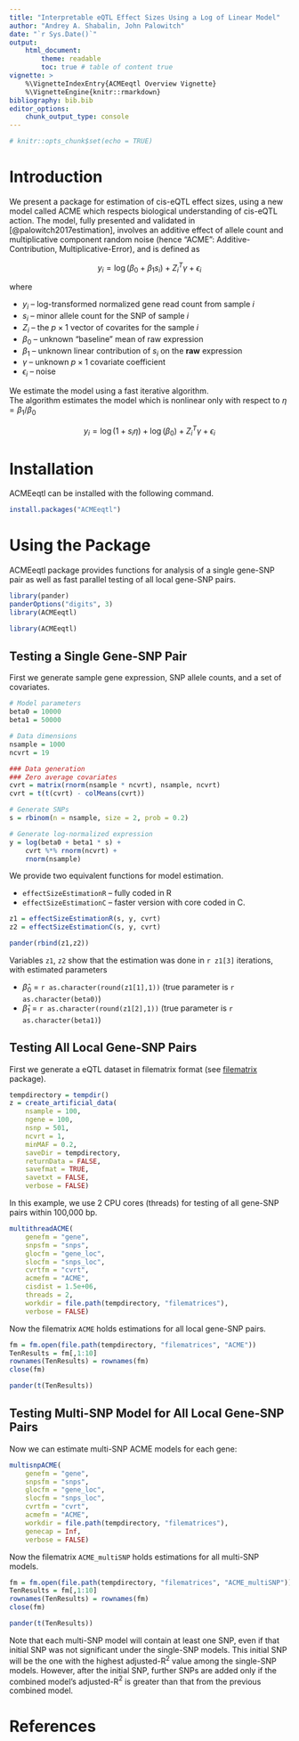 ```yaml
---
title: "Interpretable eQTL Effect Sizes Using a Log of Linear Model"
author: "Andrey A. Shabalin, John Palowitch"
date: "`r Sys.Date()`"
output:
    html_document:
        theme: readable
        toc: true # table of content true
vignette: >
    %\VignetteIndexEntry{ACMEeqtl Overview Vignette}
    %\VignetteEngine{knitr::rmarkdown}	
bibliography: bib.bib
editor_options:
    chunk_output_type: console
---
```


```r
# knitr::opts_chunk$set(echo = TRUE)
```

# Introduction

We present a package for estimation of cis-eQTL effect sizes,
using a new model called ACME
which respects biological understanding of cis-eQTL action.
The model, fully presented and validated in [@palowitch2017estimation],
involves an additive effect of
allele count and multiplicative component random noise
(hence "ACME": Additive-Contribution, Multiplicative-Error), and is defined as

$$y_i = \log(\beta_0 + \beta_1 s_i) + Z_i^T \gamma + \epsilon_i$$

where 

* $y_i$ -- log-transformed normalized gene read count from sample $i$
* $s_i$ -- minor allele count for the SNP of sample $i$
* $Z_i$ -- the $p \times 1$ vector of covarites for the sample $i$
* $\beta_0$ -- unknown "baseline" mean of raw expression
* $\beta_1$ -- unknown linear contribution of $s_i$ on the **raw** expression
* $\gamma$ -- unknown $p \times 1$ covariate coefficient
* $\epsilon_i$ -- noise

We estimate the model using a fast iterative algorithm.\
The algorithm estimates the model which is nonlinear only with respect to 
$\eta = \beta_1 / \beta_0$

$$y_i = \log(1 + s_i \eta) + \log(\beta_0) + Z_i^T \gamma + \epsilon_i$$


# Installation

ACMEeqtl can be installed with the following command.

```r
install.packages("ACMEeqtl")
```

# Using the Package

ACMEeqtl package provides functions for analysis of a single gene-SNP pair as well as fast parallel testing of all local gene-SNP pairs.

```r
library(pander)
panderOptions("digits", 3)
library(ACMEeqtl)
```

```r
library(ACMEeqtl)
```


## Testing a Single Gene-SNP Pair

First we generate sample gene expression, SNP allele counts, and a set of covariates.

```r
# Model parameters
beta0 = 10000
beta1 = 50000

# Data dimensions
nsample = 1000
ncvrt = 19

### Data generation
### Zero average covariates
cvrt = matrix(rnorm(nsample * ncvrt), nsample, ncvrt)
cvrt = t(t(cvrt) - colMeans(cvrt))

# Generate SNPs
s = rbinom(n = nsample, size = 2, prob = 0.2)

# Generate log-normalized expression
y = log(beta0 + beta1 * s) + 
	cvrt %*% rnorm(ncvrt) + 
	rnorm(nsample)
```

We provide two equivalent functions for model estimation.

* `effectSizeEstimationR` -- fully coded in R
* `effectSizeEstimationC` -- faster version with core coded in C.

```r
z1 = effectSizeEstimationR(s, y, cvrt)
z2 = effectSizeEstimationC(s, y, cvrt)

pander(rbind(z1,z2))
```

Variables `z1`, `z2` show that the estimation was done in `r z1[3]` iterations, with estimated parameters

* $\hat\beta_0$ = `r as.character(round(z1[1],1))` (true parameter is `r as.character(beta0)`)
* $\hat\beta_1$ = `r as.character(round(z1[2],1))` (true parameter is `r as.character(beta1)`)
 
## Testing All Local Gene-SNP Pairs

First we generate a eQTL dataset in filematrix format 
(see [filematrix](https://CRAN.R-project.org/package=filematrix) package).

```r
tempdirectory = tempdir()
z = create_artificial_data(
    nsample = 100,
    ngene = 100,
    nsnp = 501,
    ncvrt = 1,
    minMAF = 0.2,
    saveDir = tempdirectory,
    returnData = FALSE,
    savefmat = TRUE,
    savetxt = FALSE,
    verbose = FALSE)
```

In this example, we use 2 CPU cores (threads) for testing of 
all gene-SNP pairs within 100,000 bp.

```r
multithreadACME(
    genefm = "gene",
    snpsfm = "snps",
    glocfm = "gene_loc",
    slocfm = "snps_loc",
    cvrtfm = "cvrt",
    acmefm = "ACME",
    cisdist = 1.5e+06,
    threads = 2,
    workdir = file.path(tempdirectory, "filematrices"),
    verbose = FALSE)
```

Now the filematrix `ACME` holds estimations for all local gene-SNP pairs.

```r
fm = fm.open(file.path(tempdirectory, "filematrices", "ACME"))
TenResults = fm[,1:10]
rownames(TenResults) = rownames(fm)
close(fm)

pander(t(TenResults))
```

## Testing Multi-SNP Model for All Local Gene-SNP Pairs

Now we can estimate multi-SNP ACME models for each gene:

```r
multisnpACME(
	genefm = "gene",
	snpsfm = "snps",
	glocfm = "gene_loc",
	slocfm = "snps_loc",
	cvrtfm = "cvrt",
	acmefm = "ACME",
	workdir = file.path(tempdirectory, "filematrices"),
	genecap = Inf,
	verbose = FALSE)
```

Now the filematrix `ACME_multiSNP` holds estimations for all multi-SNP models. 
```r
fm = fm.open(file.path(tempdirectory, "filematrices", "ACME_multiSNP"))
TenResults = fm[,1:10]
rownames(TenResults) = rownames(fm)
close(fm)

pander(t(TenResults))
```


Note that each multi-SNP model will contain at least one SNP,
even if that initial SNP was not significant under the single-SNP models.
This initial SNP will be the one with the highest adjusted-R$^2$ value 
among the single-SNP models. However, after the initial SNP,
further SNPs are added only if the combined model's adjusted-R$^2$ is
greater than that from the previous combined model.

# References
